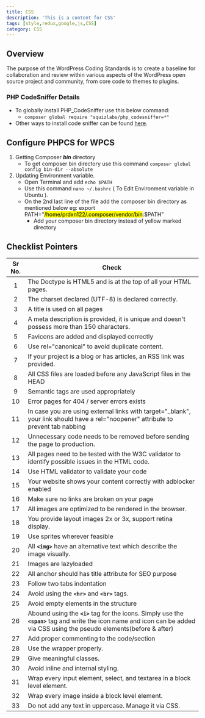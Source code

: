```yaml
---
title: CSS
description: 'This is a content for CSS'
tags: [style,redux,google,js,CSS]
category: CSS
---
```

## Overview

The purpose of the WordPress Coding Standards is to create a baseline for collaboration and review within various aspects of the WordPress open source project and community, from core code to themes to plugins.

### PHP CodeSniffer Details

  - To globally install PHP_CodeSniffer use this below command: 
    - `composer global require "squizlabs/php_codesniffer=*"`
  - Other ways to install code sniffer can be found [here](https://github.com/squizlabs/PHP_CodeSniffer#installation).

## Configure PHPCS for WPCS

  1. Getting Composer ***bin*** directory
      - To get composer bin directory use this command `composer global config bin-dir --absolute`
  2. Updating Environment variable.
      - Open Terminal and add `echo $PATH`
      - Use this command  `nano ~/.bashrc` ( To Edit Environment variable in Ubuntu ).
      - On the 2nd last line of the file add the composer bin directory as mentioned below
        eg: export PATH="<mark>/home/prdxn122/.composer/vendor/bin</mark>:$PATH"
        - Add your composer bin directory instead of yellow marked directory

## Checklist Pointers

Sr No. | Check
:--: | -----
1 | The Doctype is HTML5 and is at the top of all your HTML pages.
2 | The charset declared (UTF-8) is declared correctly.
3 | A title is used on all pages
4 | A meta description is provided, it is unique and doesn't possess more than 150 characters.
5 | Favicons are added and displayed correctly
6 | Use rel="canonical" to avoid duplicate content.
7 | If your project is a blog or has articles, an RSS link was provided.
8 | All CSS files are loaded before any JavaScript files in the HEAD
9 | Semantic tags are used appropriately
10 | Error pages for 404 / server errors exists
11 | In case you are using external links with target="_blank", your link should have a rel="noopener" attribute to prevent tab nabbing | If you need to support older versions of Firefox, use rel="noopener noreferrer"
12 | Unnecessary code needs to be removed before sending the page to production.
13 | All pages need to be tested with the W3C validator to identify possible issues in the HTML code.
14 | Use HTML validator to validate your code
15 | Your website shows your content correctly with adblocker enabled
16 | Make sure no links are broken on your page 
17 | All images are optimized to be rendered in the browser.
18 | You provide layout images 2x or 3x, support retina display.
19 | Use sprites wherever feasible
20 | All **`<img>`** have an alternative text which describe the image visually.
21 | Images are lazyloaded
22 | All anchor should has title attribute for SEO purpose
23 | Follow two tabs indentation
24 | Avoid using the **`<hr>`** and **`<br>`** tags.
25 | Avoid empty elements in the structure
26 | Abound using the **`<i>`** tag for the icons. Simply use the **`<span>`** tag and write the icon name and icon can be added via CSS using the pseudo elements(before & after)
27 | Add proper commenting to the code/section
28 | Use the wrapper properly.
29 | Give meaningful classes.
30 | Avoid inline and internal styling.
31 | Wrap every input element, select, and textarea in a block level element.
32 | Wrap every image inside a block level element.
33 | Do not add any text in uppercase. Manage it via CSS.
